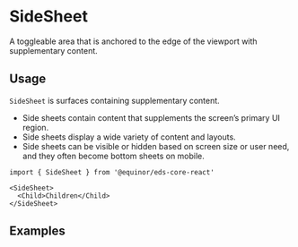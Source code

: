 
# SideSheet

A toggleable area that is anchored to the edge of the viewport with supplementary content.

<Links 
    figmaUrl="https://www.figma.com/file/0bGXR2sCwMVSDNyyzu5BXrO5/UI%E2%80%94User-Interface?node-id=17790%3A0"
    documentationUrl="https://eds.equinor.com/0b0c666ab/p/17d96d-side-sheet/b/282ac1"
    sourceUrl="https://github.com/equinor/design-system/blob/develop/packages/eds-core-react/src/components/SideSheet/SideSheet.tsx"
    npmUrl="https://www.npmjs.com/package/@equinor/eds-core-react"
/>

<Story id="surfaces-sidesheet--introduction" />
<PropsTable />

## Usage

`SideSheet` is surfaces containing supplementary content.

<ul>
    <li>Side sheets contain content that supplements the screen’s primary UI region.</li>
    <li>Side sheets display a wide variety of content and layouts.</li>
    <li>Side sheets can be visible or hidden based on screen size or user need, and they often become bottom sheets on mobile.</li>
</ul>

```tsx
import { SideSheet } from '@equinor/eds-core-react'

<SideSheet>
  <Child>Children</Child>
</SideSheet>
```

## Examples
